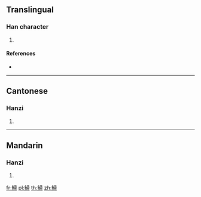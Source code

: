 {{character info/new}}
==Translingual==

===Han character===
{{Han char|rn=195|rad=魚|as=08|sn=19|four=27327|canj=NFSMB}}

# {{defn|Han|sort=魚08}}

====References====
* {{Han ref|kx=1472.280|dkj=46237|dj=2004.370|hdz=74699.080|uh=9BDE|ud=39902|bh=F3CA|bd=62410}}

----

==Cantonese==

===Hanzi===
{{yue-hanzi|jyut=|y=jau2}}

# {{defn|lang=yue|sort=魚08}}

----

==Mandarin==

===Hanzi===
{{cmn-hanzi|pin=[[zhǒu]] ([[zhou3]])|wg=chou<sup>3</sup>}}

# {{defn|lang=cmn|sort=魚08}}

[[fr:鯞]]
[[pl:鯞]]
[[th:鯞]]
[[zh:鯞]]